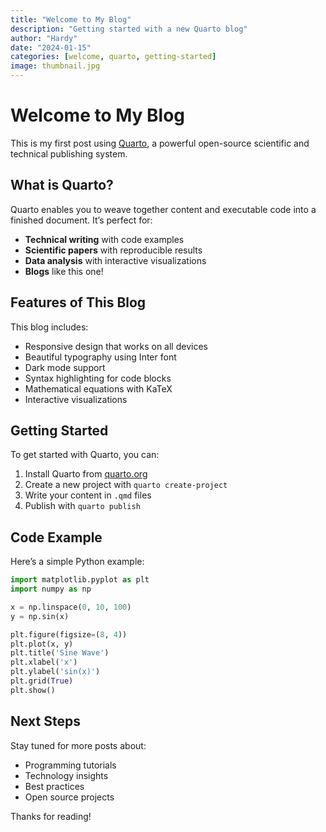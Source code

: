 ```yaml
---
title: "Welcome to My Blog"
description: "Getting started with a new Quarto blog"
author: "Hardy"
date: "2024-01-15"
categories: [welcome, quarto, getting-started]
image: thumbnail.jpg
---
```


# Welcome to My Blog

This is my first post using [Quarto](https://quarto.org/), a powerful open-source scientific and technical publishing system.

## What is Quarto?

Quarto enables you to weave together content and executable code into a finished document. It's perfect for:

- **Technical writing** with code examples
- **Scientific papers** with reproducible results
- **Data analysis** with interactive visualizations
- **Blogs** like this one!

## Features of This Blog

This blog includes:

- Responsive design that works on all devices
- Beautiful typography using Inter font
- Dark mode support
- Syntax highlighting for code blocks
- Mathematical equations with KaTeX
- Interactive visualizations

## Getting Started

To get started with Quarto, you can:

1. Install Quarto from [quarto.org](https://quarto.org/docs/download/)
2. Create a new project with `quarto create-project`
3. Write your content in `.qmd` files
4. Publish with `quarto publish`

## Code Example

Here's a simple Python example:

```python
import matplotlib.pyplot as plt
import numpy as np

x = np.linspace(0, 10, 100)
y = np.sin(x)

plt.figure(figsize=(8, 4))
plt.plot(x, y)
plt.title('Sine Wave')
plt.xlabel('x')
plt.ylabel('sin(x)')
plt.grid(True)
plt.show()
```

## Next Steps

Stay tuned for more posts about:

- Programming tutorials
- Technology insights
- Best practices
- Open source projects

Thanks for reading!
